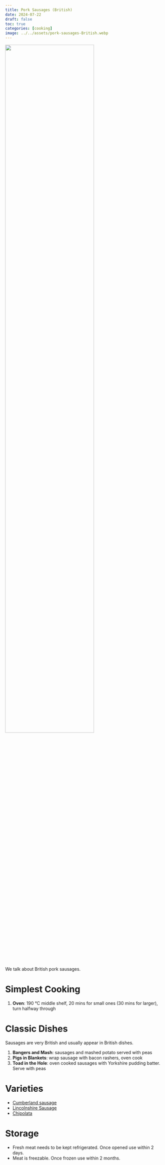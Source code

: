 ```yaml
---
title: Pork Sausages (British)
date: 2024-07-22
draft: false
toc: true
categories: [cooking]
image: ../../assets/pork-sausages-British.webp
---
```


![](../../assets/pork-sausages-British.webp){fig-align="center" width=75%}

We talk about British pork sausages.

# Simplest Cooking

1. **Oven**: 190 °C middle shelf, 20 mins for small ones (30 mins for larger), turn halfway through

# Classic Dishes

Sausages are very British and usually appear in British dishes.

1. **Bangers and Mash**: sausages and mashed potato served with peas
2. **Pigs in Blankets**: wrap sausage with bacon rashers, oven cook
3. **Toad in the Hole**: oven cooked sausages with Yorkshire pudding batter. Serve with peas


# Varieties

- [Cumberland sausage](https://en.wikipedia.org/wiki/Cumberland_sausage)
- [Lincolnshire Sausage](https://en.wikipedia.org/wiki/Lincolnshire_sausage)
- [Chipolata](https://en.wikipedia.org/wiki/Chipolata)


# Storage

- Fresh meat needs to be kept refrigerated. Once opened use within 2 days.
- Meat is freezable. Once frozen use within 2 months.


